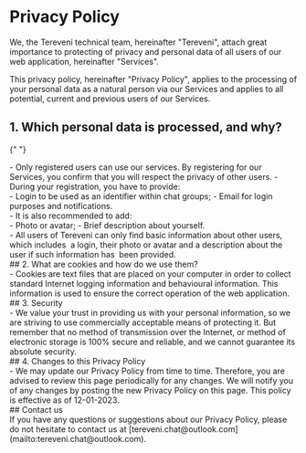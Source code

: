 # Privacy Policy

We, the Tereveni technical team, hereinafter "Tereveni", attach great importance to protecting of privacy and personal data of all users of our web application, hereinafter "Services".

This privacy policy, hereinafter "Privacy Policy", applies to the processing of your personal data as a natural person via our Services and applies to all potential, current and previous users of our Services.

## 1. Which personal data is processed, and why?

{" "}

<div className="*:list-none">
  - Only registered users can use our services. By registering for our Services,
  you confirm that you will respect the privacy of other users. - During your
  registration, you have to provide:
</div>
<div className="ml-3">
  - Login to be used as an identifier within chat groups; - Email for login
  purposes and notifications.
</div>
<div className="*:list-none">- It is also recommended to add:</div>
<div className="ml-3">
  - Photo or avatar; - Brief description about yourself.
</div>
<div className="*:list-none">
  - All users of Tereveni can only find basic information about other users,
  which includes  a login, their photo or avatar and a description about the
  user if such information has  been provided.
</div>
## 2. What are cookies and how do we use them?
<div className="*:list-none">
  - Cookies are text files that are placed on your computer in order to collect
  standard Internet logging information and behavioural information. This
  information is used to ensure the correct operation of the web application.
</div>
## 3. Security
<div className="*:list-none">
  - We value your trust in providing us with your personal information, so we
  are striving to use commercially acceptable means of protecting it. But
  remember that no method of transmission over the Internet, or method of
  electronic storage is 100% secure and reliable, and we cannot guarantee its
  absolute security.
</div>
## 4. Changes to this Privacy Policy
<div className="*:list-none">
  - We may update our Privacy Policy from time to time. Therefore, you are
  advised to review this page periodically for any changes. We will notify you
  of any changes by posting the new Privacy Policy on this page. This policy is
  effective as of 12-01-2023.
</div>
## Contact us
<div className="-mt-3">
  If you have any questions or suggestions about our Privacy Policy, please do
  not hesitate to contact us at
  [tereveni.chat@outlook.com](mailto:tereveni.chat@outlook.com).
</div>

